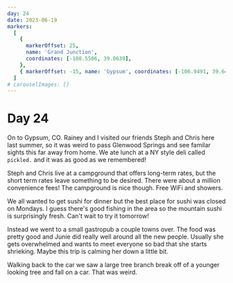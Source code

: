```yaml
---
day: 24
date: 2023-06-19
markers:
  [
    {
      markerOffset: 25,
      name: 'Grand Junction',
      coordinates: [-108.5506, 39.0639],
    },
    { markerOffset: -15, name: 'Gypsum', coordinates: [-106.9491, 39.6447] },
  ]
# carouselImages: []
---
```


# Day 24

On to Gypsum, CO. Rainey and I visited our friends Steph and Chris here last summer, so it was weird to pass Glenwood Springs and see familar sights this far away from home. We ate lunch at a NY style deli called `pickled.` and it was as good as we remembered!

Steph and Chris live at a campground that offers long-term rates, but the short term rates leave something to be desired. There were about a million convenience fees! The campground is nice though. Free WiFi and showers.

We all wanted to get sushi for dinner but the best place for sushi was closed on Mondays. I guess there's good fishing in the area so the mountain sushi is surprisingly fresh. Can't wait to try it tomorrow!

Instead we went to a small gastropub a couple towns over. The food was pretty good and Junie did really well around all the new people. Usually she gets overwhelmed and wants to meet everyone so bad that she starts shrieking. Maybe this trip is calming her down a little bit.

Walking back to the car we saw a large tree branch break off of a younger looking tree and fall on a car. That was weird.
